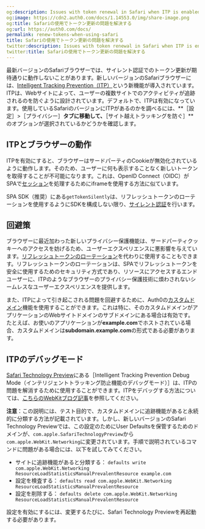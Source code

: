 ```yaml
---
og:description: Issues with token renewal in Safari when ITP is enabled.
og:image: https://cdn2.auth0.com/docs/1.14553.0/img/share-image.png
og:title: Safariの使用でトークン更新の問題を解決する
og:url: https://auth0.com/docs/
permalink: renew-tokens-when-using-safari
title: Safariの使用でトークン更新の問題を解決する
twitter:description: Issues with token renewal in Safari when ITP is enabled.
twitter:title: Safariの使用でトークン更新の問題を解決する
---
```


最新バージョンのSafariブラウザーでは、サイレント認証でのトークン更新が期待通りに動作しないことがあります。新しいバージョンのSafariブラウザーには、[Intelligent Tracking Prevention（ITP）](https://webkit.org/blog/category/privacy/)という新機能が導入されています。ITPは、Webサイトによって、ユーザーの複数サイトでのアクティビティが追跡されるのを防ぐように設計されています。デフォルトで、ITPは有効になっています。使用しているSafariのバージョンにITPがあるのかを調べるには、**［設定］>［プライバシー］**タブに移動して、**［サイト越えトラッキングを防ぐ］**のオプションが選択されているかどうかを確認します。

## ITPとブラウザーの動作

ITPを有効にすると、ブラウザーはサードパーティのCookieが無効化されているように動作します。そのため、ユーザーに何も表示することなく新しいトークンを取得することが不可能になります。これは、OpenID Connect（OIDC）がSPAで[セッション](/users/sessions)を処理するためにiframeを使用する方法に似ています。

SPA SDK（推奨）にある`getTokenSilently`は、リフレッシュトークンのローテーションを使用するようにSDKを構成しない限り、[サイレント認証](/login/configure-silent-authentication)を行います。

## 回避策

ブラウザーに最近加わった新しいプライバシー保護機能は、サードパーティクッキーへのアクセスを妨げるため、ユーザーエクスペリエンスに悪影響を与えています。[リフレッシュトークンのローテーション](/security/tokens/refresh-tokens/refresh-token-rotation)を代わりに使用することもできます。リフレッシュトークンのローテーションは、SPAでリフレッシュトークンを安全に使用するためのセキュリティ方式であり、リソースにアクセスするエンドユーザーに、ITPのようなブラウザーのプライバシー保護技術に煩わされないシームレスなユーザーエクスペリエンスを提供します。

また、ITPによって引き起こされる問題を回避するために、Auth0の[カスタムドメイン](/custom-domains)機能を使用することができます。これは特に、そのカスタムドメインがアプリケーションのWebサイトドメインのサブドメインにある場合は有効です。たとえば、お使いのアプリケーションが**example.com**でホストされている場合、カスタムドメインは**subdomain.example.com**の形式である必要があります。

## ITPのデバッグモード

[Safari Technology Preview](https://developer.apple.com/safari/technology-preview/)にある［Intelligent Tracking Prevention Debug Mode（インテリジェントトラッキング防止機能のデバッグモード）］は、ITPの問題を解消するために使用することができます。ITPをデバッグする方法については、[こちらのWebKitブログ記事](https://webkit.org/blog/8387/itp-debug-mode-in-safari-technology-preview-62/)を参照してください。

**注意**：この説明には、テスト目的で、カスタムドメインに追跡機能があると永続的に分類する方法が記載されています。しかし、新しいバージョンのSafari Technology Previewでは、この設定のためにUser Defaultsを保管するためのドメインが、`com.apple.SafariTechnologyPreview`から`com.apple.WebKit.Networking`に変更されています。手順で説明されているコマンドに問題がある場合には、以下を試してみてください。

* サイトに追跡機能があると分類する：
`defaults write com.apple.WebKit.Networking ResourceLoadStatisticsManualPrevalentResource example.com`
* 設定を検査する：
`defaults read com.apple.WebKit.Networking ResourceLoadStatisticsManualPrevalentResource`
* 設定を削除する：
`defaults delete com.apple.WebKit.Networking ResourceLoadStatisticsManualPrevalentResource`

設定を有効にするには、変更するたびに、Safari Technology Previewを再起動する必要があります。